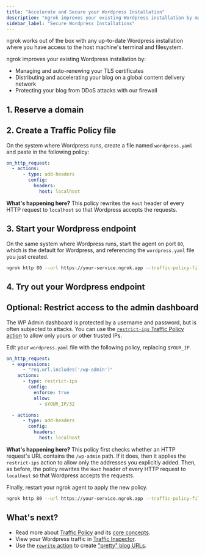 ```yaml
---
title: "Accelerate and Secure your Wordpress Installation"
description: "ngrok improves your existing Wordpress installation by managing your TLS certificates, accelerating your blog on our global load balancer, and protecting it from DDoS attacks."
sidebar_label: "Secure Wordpress Installations"
---
```



ngrok works out of the box with any up-to-date Wordpress installation where you have access to the host machine's terminal and filesystem.

ngrok improves your existing Wordpress installation by:

- Managing and auto-renewing your TLS certificates
- Distributing and accelerating your blog on a global content delivery network
- Protecting your blog from DDoS attacks with our firewall

## 1. Reserve a domain

<ReserveDomain domain="https://your-blog.ngrok.app" />

## 2. Create a Traffic Policy file

On the system where Wordpress runs, create a file named `wordpress.yaml` and paste in the following policy:

```yaml
on_http_request:
  - actions:
      - type: add-headers
        config:
          headers:
            host: localhost
```

**What's happening here?** This policy rewrites the `Host` header of every HTTP request to `localhost` so that Wordpress accepts the requests.

## 3. Start your Wordpress endpoint

On the same system where Wordpress runs, start the agent on port `80`, which is the default for Wordpress, and referencing the `wordpress.yaml` file you just created.

```bash
ngrok http 80 --url https://your-service.ngrok.app --traffic-policy-file wordpress.yaml
```

## 4. Try out your Wordpress endpoint

<TryOut />

## Optional: Restrict access to the admin dashboard

The WP Admin dashboard is protected by a username and password, but is often subjected to attacks.
You can use the [`restrict-ips` Traffic Policy action](/docs/traffic-policy/actions/restrict-ips/) to allow only yours or other trusted IPs.

Edit your `wordpress.yaml` file with the following policy, replacing `$YOUR_IP`.

```yaml
on_http_request:
  - expressions:
      - "req.url.includes('/wp-admin')"
    actions:
      - type: restrict-ips
        config:
          enforce: true
          allow:
            - $YOUR_IP/32

  - actions:
      - type: add-headers
        config:
          headers:
            host: localhost
```

**What's happening here?** This policy first checks whether an HTTP request's URL contains the `/wp-admin` path. If it does, then it applies the `restrict-ips` action to allow only the addresses you explicitly added.
Then, as before, the policy rewrites the `Host` header of every HTTP request to `localhost` so that Wordpress accepts the requests.

Finally, restart your ngrok agent to apply the new policy.

```bash
ngrok http 80 --url https://your-service.ngrok.app --traffic-policy-file wordpress.yaml
```

## What's next?

- Read more about [Traffic Policy](/docs/traffic-policy) and its [core concepts](/docs/traffic-policy/concepts).
- View your Wordpress traffic in [Traffic Inspector](https://dashboard.ngrok.com/traffic-inspector).
- Use the [`rewrite` action](/docs/traffic-policy/actions/redirect) to create ["pretty" blog URLs](/docs/traffic-policy/examples/url-rewrites/).

<Back />
